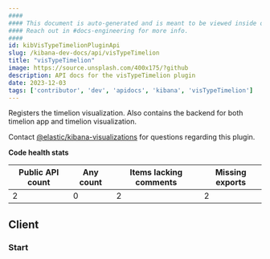 ```yaml
---
####
#### This document is auto-generated and is meant to be viewed inside our experimental, new docs system.
#### Reach out in #docs-engineering for more info.
####
id: kibVisTypeTimelionPluginApi
slug: /kibana-dev-docs/api/visTypeTimelion
title: "visTypeTimelion"
image: https://source.unsplash.com/400x175/?github
description: API docs for the visTypeTimelion plugin
date: 2023-12-03
tags: ['contributor', 'dev', 'apidocs', 'kibana', 'visTypeTimelion']
---
```


Registers the timelion visualization. Also contains the backend for both timelion app and timelion visualization.

Contact [@elastic/kibana-visualizations](https://github.com/orgs/elastic/teams/kibana-visualizations) for questions regarding this plugin.

**Code health stats**

| Public API count  | Any count | Items lacking comments | Missing exports |
|-------------------|-----------|------------------------|-----------------|
| 2 | 0 | 2 | 2 |

## Client

### Start
<DocDefinitionList data={[visTypeTimelionObj.client.start]}/>

